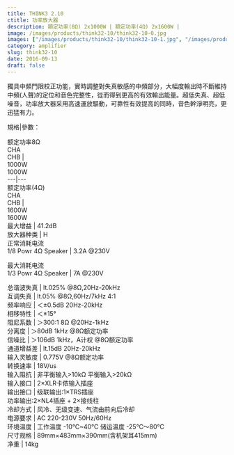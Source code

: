 ```yaml
---
title: THINK3 2.10
ctitle: 功率放大器
description: 額定功率(8Ω) 2x1000W | 額定功率(4Ω) 2x1600W | 
image: /images/products/think32-10/think32-10-0.jpg
images: ["/images/products/think32-10/think32-10-1.jpg", "/images/products/think32-10/think32-10-2.jpg"]
category: amplifier
slug: think32-10
date: 2016-09-13
draft: false
---
```


  
獨具中頻門限校正功能，實時調整對失真敏感的中頻部分，大幅度輸出時不斷維持中頻(人聲)的定位和音色完整性，從而得到更高的有效輸出能量。超低失真、超低噪音，功率放大器采用高速運放驅動，可靠性有效提高的同時，音色幹淨明亮，更迅猛有力。  
  
  
  
  
規格|參數：  
  
  
  
  
额定功率8Ω  
CHA  
CHB  |    
1000W  
1000W  
---|---  
额定功率(4Ω)  
CHA  
CHB  |    
1600W  
1600W  
最大增益  |  41.2dB   
放大器种类  |  H   
正常消耗电流  
1/8 Powr 4Ω Speaker  |  3.2A @230V  
  
最大消耗电流  
1/3 Powr 4Ω Speaker  |  7A @230V  
  
总谐波失真  |  lt.025% @8Ω,20Hz-20kHz   
互调失真  |  lt.05% @8Ω,60Hz/7kHz 4:1   
频率响应  | ＜±0.5dB 20Hz-20kHz   
相移特性  | ＜±15°   
阻尼系数  | ＞300:1 8Ω @20Hz-1kHz   
分离度  | ＞80dB 1kHz @8Ω额定功率   
信噪比  | ＞106dB 1kHz，A计权 @8Ω额定功率   
通道增益差  |  lt.15dB 20Hz-20kHz   
输入灵敏度  |  0.775V @8Ω额[](http://www.3g-sys.com/beta1/UploadFiles_5023/201310/2013101516414781.jpg)定功率   
转换速率  |  18V/us[](http://www.3g-sys.com/beta1/UploadFiles_5023/201310/2013101516414781.jpg)  
输入阻抗  |  非平衡输入>10kΩ 平衡输入>20kΩ   
输入接口  |  2×XLR卡侬输入插座   
输出接口  |  级联输出:1×TRS插座  
功率输出:2×NL4插座 + 2×接线柱  
冷却方式  |  风冷、无级变速、气流由前向后冷却   
电源要求  |  AC 220-230V 50Hz/60Hz   
环境温度  |  工作温度 -10℃~40℃  储运温度 -25℃～80℃   
尺寸规格  |  89mm×483mm×390mm(含机架耳415mm)   
净重  |  14kg   
  
  
  
  


